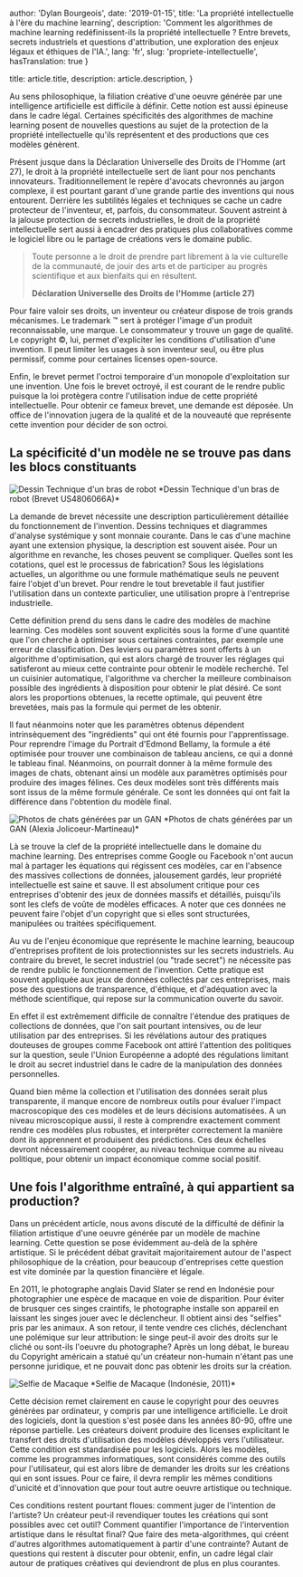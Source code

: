 
  author: 'Dylan Bourgeois',
  date: '2019-01-15',
  title: 'La propriété intellectuelle à l\'ère du machine learning',
  description: 'Comment les algorithmes de machine learning redéfinissent-ils la propriété intellectuelle ? Entre brevets, secrets industriels et questions d\'attribution, une exploration des enjeux légaux et éthiques de l\'IA.',
  lang: 'fr',
  slug: 'propriete-intellectuelle',
  hasTranslation: true
}

  title: article.title,
  description: article.description,
}


Au sens philosophique, la filiation créative d'une oeuvre générée par une intelligence artificielle est difficile à définir. Cette notion est aussi épineuse dans le cadre légal. Certaines spécificités des algorithmes de machine learning posent de nouvelles questions au sujet de la protection de la propriété intellectuelle qu'ils représentent et des productions que ces modèles génèrent.

 

Présent jusque dans la Déclaration Universelle des Droits de l'Homme (art 27), le droit à la propriété intellectuelle sert de liant pour nos penchants innovateurs. Traditionnellement le repère d'avocats chevronnés au jargon complexe, il est pourtant garant d'une grande partie des inventions qui nous entourent. Derrière les subtilités légales et techniques se cache un cadre protecteur de l'inventeur, et, parfois, du consommateur. Souvent astreint à la jalouse protection de secrets industrielles, le droit de la propriété intellectuelle sert aussi à encadrer des pratiques plus collaboratives comme le logiciel libre ou le partage de créations vers le domaine public.

 

> Toute personne a le droit de prendre part librement à la vie culturelle de la communauté, de jouir des arts et de participer au progrès scientifique et aux bienfaits qui en résultent. 
> 
> **Déclaration Universelle des Droits de l'Homme (article 27)**
 

Pour faire valoir ses droits, un inventeur ou créateur dispose de trois grands mécanismes. Le trademark ™ sert à protéger l'image d'un produit reconnaissable, une marque. Le consommateur y trouve un gage de qualité. Le copyright ©, lui, permet d'expliciter les conditions d'utilisation d'une invention. Il peut limiter les usages à son inventeur seul, ou être plus permissif, comme pour certaines licenses open-source.

 

Enfin, le brevet permet l'octroi temporaire d'un monopole d'exploitation sur une invention. Une fois le brevet octroyé, il est courant de le rendre public puisque la loi protègera contre l'utilisation indue de cette propriété intellectuelle. Pour obtenir ce fameux brevet, une demande est déposée. Un office de l'innovation jugera de la qualité et de la nouveauté que représente cette invention pour décider de son octroi.

 

## La spécificité d'un modèle ne se trouve pas dans les blocs constituants


<Image src={brasRobot} alt="Dessin Technique d'un bras de robot" />
*Dessin Technique d'un bras de robot (Brevet US4806066A)*

La demande de brevet nécessite une description particulièrement détaillée du fonctionnement de l'invention. Dessins techniques et diagrammes d'analyse systémique y sont monnaie courante. Dans le cas d'une machine ayant une extension physique, la description est souvent aisée. Pour un algorithme en revanche, les choses peuvent se compliquer. Quelles sont les cotations, quel est le processus de fabrication? Sous les législations actuelles, un algorithme ou une formule mathématique seuls ne peuvent faire l'objet d'un brevet. Pour rendre le tout brevetable il faut justifier l'utilisation dans un contexte particulier, une utilisation propre à l'entreprise industrielle.

Cette définition prend du sens dans le cadre des modèles de machine learning. Ces modèles sont souvent explicités sous la forme d'une quantité que l'on cherche à optimiser sous certaines contraintes, par exemple une erreur de classification. Des leviers ou paramètres sont offerts à un algorithme d'optimisation, qui est alors chargé de trouver les réglages qui satisferont au mieux cette contrainte pour obtenir le modèle recherché. Tel un cuisinier automatique, l'algorithme va chercher la meilleure combinaison possible des ingrédients à disposition pour obtenir le plat désiré. Ce sont alors les proportions obtenues, la recette optimale, qui peuvent être brevetées, mais pas la formule qui permet de les obtenir.

 

Il faut néanmoins noter que les paramètres obtenus dépendent intrinsèquement des "ingrédients" qui ont été fournis pour l'apprentissage. Pour reprendre l'image du Portrait d'Edmond Bellamy, la formule a été optimisée pour trouver une combinaison de tableau anciens, ce qui a donné le tableau final. Néanmoins, on pourrait donner à la même formule des images de chats, obtenant ainsi un modèle aux paramètres optimisés pour produire des images félines. Ces deux modèles sont très différents mais sont issus de la même formule générale. Ce sont les données qui ont fait la différence dans l'obtention du modèle final.

<Image src={catSpace} alt="Photos de chats générées par un GAN" />
*Photos de chats générées par un GAN (Alexia Jolicoeur-Martineau)*


Là se trouve la clef de la propriété intellectuelle dans le domaine du machine learning. Des entreprises comme Google ou Facebook n'ont aucun mal à partager les équations qui régissent ces modèles, car en l'absence des massives collections de données, jalousement gardés, leur propriété intellectuelle est saine et sauve. Il est absolument critique pour ces entreprises d'obtenir des jeux de données massifs et détaillés, puisqu'ils sont les clefs de voûte de modèles efficaces. A noter que ces données ne peuvent faire l'objet d'un copyright que si elles sont structurées, manipulées ou traitées spécifiquement.

 

Au vu de l'enjeu économique que représente le machine learning, beaucoup d'entreprises profitent de lois protectionnistes sur les secrets industriels. Au contraire du brevet, le secret industriel (ou "trade secret") ne nécessite pas de rendre public le fonctionnement de l'invention. Cette pratique est souvent appliquée aux jeux de données collectés par ces entreprises, mais pose des questions de transparence, d'éthique, et d'adéquation avec la méthode scientifique, qui repose sur la communication ouverte du savoir.

 

En effet il est extrêmement difficile de connaître l'étendue des pratiques de collections de données, que l'on sait pourtant intensives, ou de leur utilisation par des entreprises. Si les révélations autour des pratiques douteuses de groupes comme Facebook ont attiré l'attention des politiques sur la question, seule l'Union Européenne a adopté des régulations limitant le droit au secret industriel dans le cadre de la manipulation des données personnelles.

 

Quand bien même la collection et l'utilisation des données serait plus transparente, il manque encore de nombreux outils pour évaluer l'impact macroscopique des ces modèles et de leurs décisions automatisées. A un niveau microscopique aussi, il reste à comprendre exactement comment rendre ces modèles plus robustes, et interpréter correctement la manière dont ils apprennent et produisent des prédictions. Ces deux échelles devront nécessairement coopérer, au niveau technique comme au niveau politique, pour obtenir un impact économique comme social positif.

 

## Une fois l'algorithme entraîné, à qui appartient sa production?

 

Dans un précédent article, nous avons discuté de la difficulté de définir la filiation artistique d'une oeuvre générée par un modèle de machine learning. Cette question se pose évidemment au-delà de la sphère artistique. Si le précédent débat gravitait majoritairement autour de l'aspect philosophique de la création, pour beaucoup d'entreprises cette question est vite dominée par la question financière et légale.

 

En 2011, le photographe anglais David Slater se rend en Indonésie pour photographier une espèce de macaque en voie de disparition. Pour éviter de brusquer ces singes craintifs, le photographe installe son appareil en laissant les singes jouer avec le déclencheur. Il obtient ainsi des "selfies" pris par les animaux. A son retour, il tente vendre ces clichés, déclenchant une polémique sur leur attribution: le singe peut-il avoir des droits sur le cliché ou sont-ils l'oeuvre du photographe? Après un long débat, le bureau du Copyright américain a statué qu'un créateur non-humain n'étant pas une personne juridique, et ne pouvait donc pas obtenir les droits sur la création.

<Image src={monkeySelfie} alt="Selfie de Macaque" />
*Selfie de Macaque (Indonésie, 2011)*
 

Cette décision remet clairement en cause le copyright pour des oeuvres générées par ordinateur, y compris par une intelligence artificielle. Le droit des logiciels, dont la question s'est posée dans les années 80-90, offre une réponse partielle. Les créateurs doivent produire des licenses explicitant le transfert des droits d'utilisation des modèles développés vers l'utilisateur. Cette condition est standardisée pour les logiciels. Alors les modèles, comme les programmes informatiques, sont considérés comme des outils pour l'utilisateur, qui est alors libre de demander les droits sur les créations qui en sont issues. Pour ce faire, il devra remplir les mêmes conditions d'unicité et d'innovation que pour tout autre oeuvre artistique ou technique.

Ces conditions restent pourtant floues: comment juger de l'intention de l'artiste? Un créateur peut-il revendiquer toutes les créations qui sont possibles avec cet outil? Comment quantifier l'importance de l'intervention artistique dans le résultat final? Que faire des meta-algorithmes, qui créent d'autres algorithmes automatiquement à partir d'une contrainte? Autant de questions qui restent à discuter pour obtenir, enfin, un cadre légal clair autour de pratiques créatives qui deviendront de plus en plus courantes. 